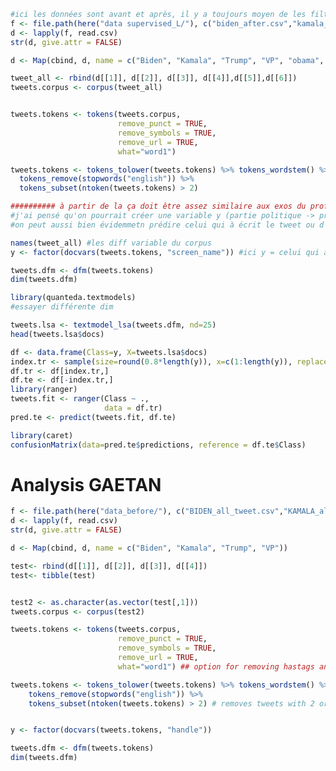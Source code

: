 
```r
#ici les données sont avant et après, il y a toujours moyen de les filtrer selon les besoin
f <- file.path(here("data supervised_L/"), c("biden_after.csv","kamala_after.csv", "trump_after.csv", "vp_after.csv", "obama_after.csv", "aoc_after.csv"))
d <- lapply(f, read.csv)
str(d, give.attr = FALSE)

d <- Map(cbind, d, name = c("Biden", "Kamala", "Trump", "VP", "obama", "aoc"))

tweet_all <- rbind(d[[1]], d[[2]], d[[3]], d[[4]],d[[5]],d[[6]])
tweets.corpus <- corpus(tweet_all)


tweets.tokens <- tokens(tweets.corpus, 
                        remove_punct = TRUE, 
                        remove_symbols = TRUE, 
                        remove_url = TRUE,
                        what="word1")

tweets.tokens <- tokens_tolower(tweets.tokens) %>% tokens_wordstem() %>%
  tokens_remove(stopwords("english")) %>% 
  tokens_subset(ntoken(tweets.tokens) > 2) 

########## à partir de la ça doit être assez similaire aux exos du prof (supervised et unsupervised)
#j'ai pensé qu'on pourrait créer une variable y (partie politique -> prédire le partie)
#on peut aussi bien évidemmetn prédire celui qui à écrit le tweet ou d'autre variable 

names(tweet_all) #les diff variable du corpus
y <- factor(docvars(tweets.tokens, "screen_name")) #ici y = celui qui à écrit le tweet 

tweets.dfm <- dfm(tweets.tokens)
dim(tweets.dfm)

library(quanteda.textmodels)
#essayer différente dim

tweets.lsa <- textmodel_lsa(tweets.dfm, nd=25)
head(tweets.lsa$docs)

df <- data.frame(Class=y, X=tweets.lsa$docs)
index.tr <- sample(size=round(0.8*length(y)), x=c(1:length(y)), replace=FALSE)
df.tr <- df[index.tr,]
df.te <- df[-index.tr,]
library(ranger)
tweets.fit <- ranger(Class ~ ., 
                     data = df.tr)
pred.te <- predict(tweets.fit, df.te)

library(caret)
confusionMatrix(data=pred.te$predictions, reference = df.te$Class)
```





# Analysis GAETAN
```r


f <- file.path(here("data_before/"), c("BIDEN_all_tweet.csv","KAMALA_all_tweet.csv", "TRUMP_all_tweet.csv", "VP_all_tweet.csv"))
d <- lapply(f, read.csv)
str(d, give.attr = FALSE)

d <- Map(cbind, d, name = c("Biden", "Kamala", "Trump", "VP"))

test<- rbind(d[[1]], d[[2]], d[[3]], d[[4]])
test<- tibble(test)


test2 <- as.character(as.vector(test[,1])) 
tweets.corpus <- corpus(test2)

tweets.tokens <- tokens(tweets.corpus, 
                        remove_punct = TRUE, 
                        remove_symbols = TRUE, 
                        remove_url = TRUE,
                        what="word1") ## option for removing hastags and tags symbols (@, #, etc.)

tweets.tokens <- tokens_tolower(tweets.tokens) %>% tokens_wordstem() %>%
    tokens_remove(stopwords("english")) %>% 
    tokens_subset(ntoken(tweets.tokens) > 2) # removes tweets with 2 or fewer tokens


y <- factor(docvars(tweets.tokens, "handle"))

tweets.dfm <- dfm(tweets.tokens)
dim(tweets.dfm)

```